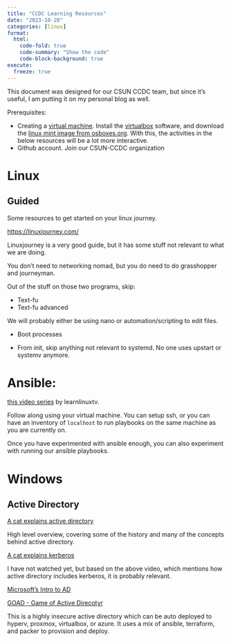 ```yaml
---
title: "CCDC Learning Resources"
date: "2023-10-28"
categories: [linux]
format:
  html:
    code-fold: true
    code-summary: "Show the code"
    code-block-background: true
execute:
  freeze: true
---
```


This document was designed for our CSUN CCDC team, but since it's useful, I am putting it on my personal blog as well. 

Prerequisites:

* Creating a [virtual machine](https://en.wikipedia.org/wiki/Virtual_machine). Install the [virtualbox](https://www.virtualbox.org/) software, and download the [linux mint image from osboxes.org](https://www.osboxes.org/linux-mint/). With this, the activities in the below resources will be a lot more interactive. 
* Github account. Join our CSUN-CCDC organization

# Linux

## Guided

Some resources to get started on your linux journey. 

<https://linuxjourney.com/> 

Linuxjourney is a very good guide, but it has some stuff not relevant to what we are doing. 

You don't need to networking nomad, but you do need to do grasshopper and journeyman. 

Out of the stuff on those two programs, skip:

* Text-fu
* Text-fu advanced

We will probably either be using nano or automation/scripting to edit files.

* Boot processes

* From init, skip anything not relevant to systemd. No one uses upstart or systemv anymore.

# Ansible:

[this video series](https://www.youtube.com/playlist?list=PLT98CRl2KxKEUHie1m24-wkyHpEsa4Y70) by learnlinuxtv. 

Follow along using your virtual machine. You can setup ssh, or you can have an inventory of `localhost` to run playbooks on the same machine as you are currently on. 

Once you have experimented with ansible enough, you can also experiment with running our ansible playbooks.


# Windows

## Active Directory

[A cat explains active directory](https://www.youtube.com/watch?v=zyud11pz40s)

High level overview, covering some of the history and many of the concepts behind active directory. 

[A cat explains kerberos](https://www.youtube.com/watch?v=7kWdCzswPIc)

I have not watched yet, but based on the above video, which mentions how active directory includes kerberos, it is probably relevant. 


[Microsoft's Intro to AD](https://learn.microsoft.com/en-us/training/modules/introduction-to-ad-ds/)

[GOAD - Game of Active Direcotyr](https://github.com/Orange-Cyberdefense/GOAD)

This is a highly insecure active directory which can be auto deployed to hyperv, proxmox, virtualbox, or azure. It uses a mix of ansible, terraform, and packer to provision and deploy.













